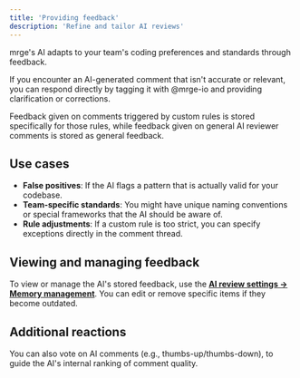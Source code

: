 ```yaml
---
title: 'Providing feedback'
description: 'Refine and tailor AI reviews'
---
```


mrge's AI adapts to your team's coding preferences and standards through feedback.

If you encounter an AI-generated comment that isn't accurate or relevant, you can respond directly by tagging it with @mrge-io and providing clarification or corrections.

Feedback given on comments triggered by custom rules is stored specifically for those rules, while feedback given on general AI reviewer comments is stored as general feedback.

## Use cases

- **False positives**: If the AI flags a pattern that is actually valid for your codebase.
- **Team-specific standards**: You might have unique naming conventions or special frameworks that the AI should be aware of.
- **Rule adjustments**: If a custom rule is too strict, you can specify exceptions directly in the comment thread.

## Viewing and managing feedback

To view or manage the AI's stored feedback, use the **[AI review settings → Memory management](/ai-review/ai-review-settings)**. You can edit or remove specific items if they become outdated.

## Additional reactions

You can also vote on AI comments (e.g., thumbs-up/thumbs-down), to guide the AI's internal ranking of comment quality.
